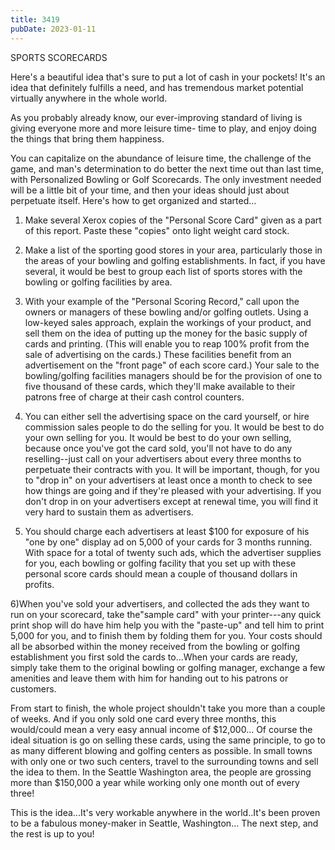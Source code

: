 ```yaml
---
title: 3419
pubDate: 2023-01-11
---
```


SPORTS SCORECARDS


Here's a beautiful idea that's sure to put a lot of cash in your pockets! It's an idea that definitely fulfills a need, and has tremendous market potential virtually anywhere in the whole world.


As you probably already know, our ever-improving standard of living is giving everyone more and more leisure time- time to play, and enjoy doing the things that bring them happiness.


You can capitalize on the abundance of leisure time, the challenge of the game, and man's determination to do better the next time out than last time, with Personalized Bowling or Golf Scorecards. The only investment needed will be a little bit of your time, and then your ideas should just about perpetuate itself. Here's how to get organized and started...


1) Make several Xerox copies of the "Personal Score Card" given as a part of this report. Paste these "copies" onto light weight card stock.


2) Make a list of the sporting good stores in your area, particularly those in the areas of your bowling and golfing establishments. In fact, if you have several, it would be best to group each list of sports stores with the bowling or golfing facilities by area.


3) With your example of the "Personal Scoring Record," call upon the owners or managers of these bowling and/or golfing outlets. Using a low-keyed sales approach, explain the workings of your product, and sell them on the idea of putting up the money for the basic supply of cards and printing. (This will enable you to reap 100% profit from the sale of advertising on the cards.) These facilities benefit from an advertisement on the "front page" of each score card.) Your sale to the bowling/golfing facilities managers should be for the provision of one to five thousand of these cards, which they'll make available to their patrons free of charge at their cash control counters.


4) You can either sell the advertising space on the card yourself, or hire commission sales people to do the selling for you. It would be best to do your own selling for you. It would be best to do your own selling, because once you've got the card sold, you'll not have to do any reselling--just call on your advertisers about every three months to perpetuate their contracts with you. It will be important, though, for you to "drop in" on your advertisers at least once a month to check to see how things are going and if they're pleased with your advertising. If you don't drop in on your advertisers except at renewal time, you will find it very hard to sustain them as advertisers.


5) You should charge each advertisers at least $100 for exposure of his "one by one" display ad on 5,000 of your cards for 3 months running. With space for a total of twenty such ads, which the advertiser supplies for you, each bowling or golfing facility that you set up with these personal score cards should mean a couple of thousand dollars in profits.


6)When you've sold your advertisers, and collected the ads they want to run on your scorecard, take the"sample card" with your printer---any quick print shop will do have him help you with the "paste-up" and tell him to print 5,000 for you, and to finish them by folding them for you. Your costs should all be absorbed within the money received from the bowling or golfing establishment you first sold the cards to...When your cards are ready, simply take them to the original bowling or golfing manager, exchange a few amenities and leave them with him for handing out to his patrons or customers.


From start to finish, the whole project shouldn't take you more than a couple of weeks. And if you only sold one card every three months, this would/could mean a very easy annual income of $12,000... Of course the ideal situation is go on selling these cards, using the same principle, to go to as many different blowing and golfing centers as possible. In small towns with only one or two such centers, travel to the surrounding towns and sell the idea to them. In the Seattle Washington area, the people are grossing more than $150,000 a year while working only one month out of every three!


This is the idea...It's very workable anywhere in the world..It's been proven to be a fabulous money-maker in Seattle, Washington... The next step, and the rest is up to you!